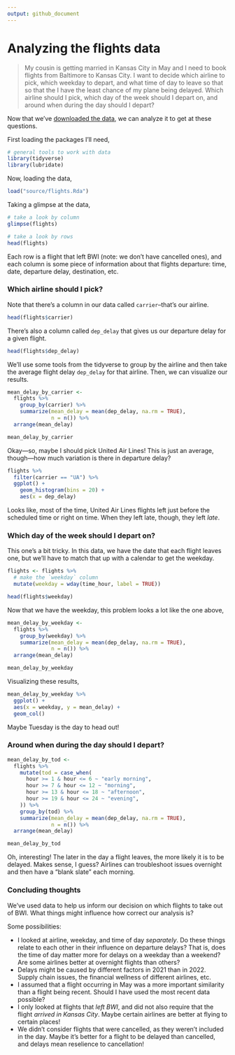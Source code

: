 ```yaml
---
output: github_document
---
```



# Analyzing the flights data

> My cousin is getting married in Kansas City in May and I need to book flights from Baltimore to Kansas City. I want to decide which airline to pick, which weekday to depart, and what time of day to leave so that so that the I have the least chance of my plane being delayed. Which airline should I pick, which day of the week should I depart on, and around when during the day should I depart?

Now that we've [downloaded the data](https://github.com/simonpcouch/gwc-bmore-2022/blob/master/source/grad_data.md), we can analyze it to get at these questions.

First loading the packages I'll need,

```r
# general tools to work with data
library(tidyverse)
library(lubridate)
```

Now, loading the data,

```r
load("source/flights.Rda")
```

Taking a glimpse at the data,

```r
# take a look by column
glimpse(flights)

# take a look by rows
head(flights)
```

Each row is a flight that left BWI (note: we don't have cancelled ones), and each column is some piece of information about that flights departure: time, date, departure delay, destination, etc.

### Which airline should I pick?

Note that there's a column in our data called `carrier`--that's our airline.

```r
head(flights$carrier)
```

There's also a column called `dep_delay` that gives us our departure delay for a given flight.

```r
head(flights$dep_delay)
```

We'll use some tools from the tidyverse to group by the airline and then take the average flight delay `dep_delay` for that airline. Then, we can visualize our results.

```r
mean_delay_by_carrier <-
  flights %>%
    group_by(carrier) %>%
    summarize(mean_delay = mean(dep_delay, na.rm = TRUE),
              n = n()) %>%
  arrange(mean_delay)

mean_delay_by_carrier
```

Okay—so, maybe I should pick United Air Lines! This is just an average, though—how much variation is there in departure delay?

```r
flights %>%
  filter(carrier == "UA") %>%
  ggplot() +
    geom_histogram(bins = 20) +
    aes(x = dep_delay)
```

Looks like, most of the time, United Air Lines flights left just before the scheduled time or right on time. When they left late, though, they left _late_.

### Which day of the week should I depart on?

This one's a bit tricky. In this data, we have the date that each flight leaves one, but we'll have to match that up with a calendar to get the weekday.

```r
flights <- flights %>%
  # make the `weekday` column
  mutate(weekday = wday(time_hour, label = TRUE))

head(flights$weekday)
```

Now that we have the weekday, this problem looks a lot like the one above,

```r
mean_delay_by_weekday <-
  flights %>%
    group_by(weekday) %>%
    summarize(mean_delay = mean(dep_delay, na.rm = TRUE),
              n = n()) %>%
  arrange(mean_delay)

mean_delay_by_weekday
```

Visualizing these results,

```r
mean_delay_by_weekday %>%
  ggplot() +
  aes(x = weekday, y = mean_delay) +
  geom_col()
```



Maybe Tuesday is the day to head out!

### Around when during the day should I depart?

```r
mean_delay_by_tod <-
  flights %>%
    mutate(tod = case_when(
      hour >= 1 & hour <= 6 ~ "early morning",
      hour >= 7 & hour <= 12 ~ "morning",
      hour >= 13 & hour <= 18 ~ "afternoon",
      hour >= 19 & hour <= 24 ~ "evening",
    )) %>%
    group_by(tod) %>%
    summarize(mean_delay = mean(dep_delay, na.rm = TRUE),
              n = n()) %>%
  arrange(mean_delay)

mean_delay_by_tod
```

Oh, interesting! The later in the day a flight leaves, the more likely it is to be delayed. Makes sense, I guess? Airlines can troubleshoot issues overnight and then have a "blank slate" each morning.

### Concluding thoughts

We've used data to help us inform our decision on which flights to take out of BWI. What things might influence how correct our analysis is?

Some possibilities:

* I looked at airline, weekday, and time of day _separately_. Do these things relate to each other in their influence on departure delays? That is, does the time of day matter more for delays on a weekday than a weekend? Are some airlines better at overnight flights than others?
* Delays might be caused by different factors in 2021 than in 2022. Supply chain issues, the financial wellness of different airlines, etc.
* I assumed that a flight occurring in May was a more important similarity than a flight being recent. Should I have used the most recent data possible?
* I only looked at flights that _left BWI_, and did not also require that the flight _arrived in Kansas City_. Maybe certain airlines are better at flying to certain places!
* We didn't consider flights that were cancelled, as they weren't included in the day. Maybe it's better for a flight to be delayed than cancelled, and delays mean reselience to cancellation!
